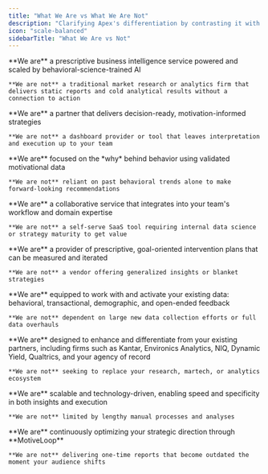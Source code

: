 ```yaml
---
title: "What We Are vs What We Are Not"
description: "Clarifying Apex's differentiation by contrasting it with common alternatives"
icon: "scale-balanced"
sidebarTitle: "What We Are vs Not"
---
```


<Columns cols={2}>
  <Card title="Business Intelligence Service">
    **We are** a prescriptive business intelligence service powered and scaled by behavioral-science-trained AI  

    **We are not** a traditional market research or analytics firm that delivers static reports and cold analytical results without a connection to action
  </Card>

  <Card title="Strategic Partner">
    **We are** a partner that delivers decision-ready, motivation-informed strategies  

    **We are not** a dashboard provider or tool that leaves interpretation and execution up to your team
  </Card>

  <Card title="Motivation Focused">
    **We are** focused on the *why* behind behavior using validated motivational data  

    **We are not** reliant on past behavioral trends alone to make forward-looking recommendations
  </Card>

  <Card title="Collaborative Engagements">
    **We are** a collaborative service that integrates into your team's workflow and domain expertise

    **We are not** a self-serve SaaS tool requiring internal data science or strategy maturity to get value
  </Card>

  <Card title="Prescriptive Actions">
    **We are** a provider of prescriptive, goal-oriented intervention plans that can be measured and iterated  

    **We are not** a vendor offering generalized insights or blanket strategies
  </Card>

  <Card title="Data Enhancer">
    **We are** equipped to work with and activate your existing data: behavioral, transactional, demographic, and open-ended feedback  

    **We are not** dependent on large new data collection efforts or full data overhauls
  </Card>

  <Card title="Partner Friendly">
    **We are** designed to enhance and differentiate from your existing partners, including firms such as Kantar, Environics Analytics, NIQ, Dynamic Yield, Qualtrics, and your agency of record  

    **We are not** seeking to replace your research, martech, or analytics ecosystem
  </Card>

  <Card title="Scalable Tech">
    **We are** scalable and technology-driven, enabling speed and specificity in both insights and execution  

    **We are not** limited by lengthy manual processes and analyses
  </Card>

  <Card title="Ongoing Optimization">
    **We are** continuously optimizing your strategic direction through **MotiveLoop**  

    **We are not** delivering one-time reports that become outdated the moment your audience shifts
  </Card>
</Columns>
